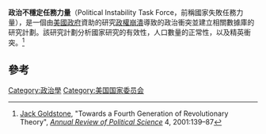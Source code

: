 
'''政治不穩定任務力量'''（Political Instability Task Force，前稱國家失敗任務力量），是一個由[[美國政府|美國政府]]資助的研究[[失败国家|政權崩潰]]導致的政治衝突並建立相關數據庫的研究計劃。該研究計劃分析國家研究的有效性，人口數量的正常性，以及精英衝突。<ref name=jc>[[Jack_Goldstone|Jack Goldstone]], "Towards a Fourth Generation of Revolutionary Theory", ''[[Annual_Review_of_Political_Science|Annual Review of Political Science]]'' 4, 2001:139–87</ref>

==參考==
<references/>

[[Category:政治學|Category:政治學]]
[[Category:美国国家委员会|Category:美国国家委员会]]